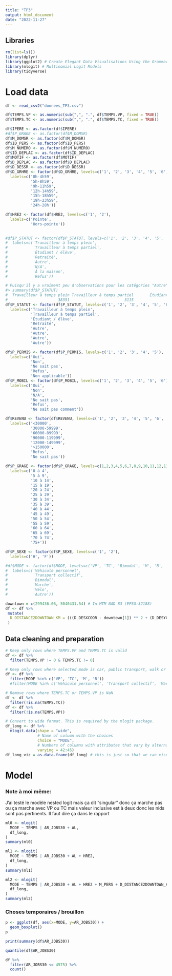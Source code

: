 ```yaml
---
title: "TP3"
output: html_document
date: "2022-11-27"
---
```


## Libraries
```r
rm(list=ls())
library(dplyr) 
library(ggplot2) # Create Elegant Data Visualisations Using the Grammar of Graphics
library(mlogit) # Multinomial Logit Models
library(tidyverse)
```

# Load data
```r
df <- read_csv2("donnees_TP3.csv")

df$TEMPS.VP <- as.numeric(sub(",", ".", df$TEMPS.VP, fixed = TRUE))
df$TEMPS.TC <- as.numeric(sub(",", ".", df$TEMPS.TC, fixed = TRUE))

df$IPERE <- as.factor(df$IPERE)
#df$P_GRAGE <- as.factor(df$M_DOMSR)
df$M_DOMSR <- as.factor(df$M_DOMSR)
df$ID_PERS <- as.factor(df$ID_PERS)
df$M_NUMERO <- as.factor(df$M_NUMERO) 
df$ID_DEPLAC <- as.factor(df$ID_DEPLAC)
df$MOTIF <- as.factor(df$MOTIF)
df$D_DEPLAC <- as.factor(df$D_DEPLAC)
df$D_DESSR <- as.factor(df$D_DESSR)
df$D_GRHRE <- factor(df$D_GRHRE, levels=c('1', '2', '3', '4', '5', '6', '7'),
  labels=c('0h-4h59',
           '5h-8h59',
           '9h-11h59',
           '12h-14h59',
           '15h-18h59',
           '19h-23h59',
           '24h-28h'))

df$HRE2 <- factor(df$HRE2, levels=c('1', '2'),
  labels=c('Pointe',
           'Hors-pointe'))

  
#df$P_STATUT <- factor(df$P_STATUT, levels=c('1', '2', '3', '4', '5', '6', '7', '8'),
#  labels=c('Travailleur à temps plein',
#           'Travailleur à temps partiel',
#           'Étudiant / élève',
#           'Retraité',
#           'Autre',
#           'N/A',
#           'À la maison',
#           'Refus'))

# Puisqu'il y a vraiment peu d'observations pour les catégories "Autre", "N/A", "À la maison" et "Refus", on les regroupe sous la catégorie "Autre".
#> summary(df$P_STATUT)
#  Travailleur à temps plein Travailleur à temps partiel       Étudiant / élève       Retraité          Autre         N/A        À la maison       Refus
#                      38351                        3115                   1047            263            193           0                 41           4
df$P_STATUT <- factor(df$P_STATUT, levels=c('1', '2', '3', '4', '5', '6', '7', '8'),
  labels=c('Travailleur à temps plein',
           'Travailleur à temps partiel',
           'Étudiant / élève',
           'Retraité',
           'Autre',
           'Autre',
           'Autre',
           'Autre'))

df$P_PERMIS <- factor(df$P_PERMIS, levels=c('1', '2', '3', '4', '5'),
  labels=c('Oui',
           'Non',
           'Ne sait pas',
           'Refus',
           'Non applicable'))
df$P_MOBIL <- factor(df$P_MOBIL, levels=c('1', '2', '3', '4', '5', '6'),
  labels=c('Oui',
           'Non',
           'N/A',
           'Ne sait pas',
           'Refus',
           'Ne sait pas comment'))

df$REVENU <- factor(df$REVENU, levels=c('1', '2', '3', '4', '5', '6', '7', '8'),
  labels=c('<30000',
           '30000-59999',
           '60000-89999',
           '90000-119999',
           '12000-149999',
           '>150000',
           'Refus',
           'Ne sait pas'))

df$P_GRAGE <- factor(df$P_GRAGE, levels=c(1,2,3,4,5,6,7,8,9,10,11,12,13,14,15,16),
  labels=c('0 à 4',
           '5 à 9',
           '10 à 14',
           '15 à 19',
           '20 à 24',
           '25 à 29',
           '30 à 34',
           '35 à 39',
           '40 à 44',
           '45 à 49',
           '50 à 54',
           '55 à 59',
           '60 à 64',
           '65 à 69',
           '70 à 74',
           '75+'))

df$P_SEXE <- factor(df$P_SEXE, levels=c('1', '2'),
  labels=c('H', 'F'))

#df$MODE <- factor(df$MODE, levels=c('VP', 'TC', 'Bimodal', 'M', 'B', 'X'),
#  labels=c('Véhicule personnel',
#           'Transport collectif',
#           'Bimodal',
#           'Marche',
#           'Vélo',
#           'Autre'))

downtown = c(299436.06, 5040431.54) # In MTM NAD 83 (EPSG:32188)
df <- df %>%
 mutate(
  D_DISTANCE2DOWNTOWN_KM = (((D_DESXCOOR - downtown[1]) ** 2 + (D_DESYCOOR - downtown[2]) ** 2) ** (0.5)) / 1000,
 )

```

## Data cleaning and preparation
```r
# Keep only rows where TEMPS.VP and TEMPS.TC is valid
df <- df %>%
  filter(TEMPS.VP != 0 & TEMPS.TC != 0)

# Keep only rows where selected mode is car, public transport, walk or bike
df <- df %>%
  filter(MODE %in% c('VP', 'TC', 'M', 'B'))
  #filter(MODE %in% c('Véhicule personnel', 'Transport collectif', 'Marche', 'Vélo'))

# Remove rows where TEMPS.TC or TEMPS.VP is NaN
df <- df %>%
  filter(!is.na(TEMPS.TC))
df <- df %>%
  filter(!is.na(TEMPS.VP))

# Convert to wide format. This is required by the mlogit package.
df_long <- df %>%
  mlogit.data(shape = "wide",
              # Name of column with the choices
              choice = "MODE",
              # Numbers of columns with attributes that vary by alternative
              varying = 42:45)
df_long_viz = as.data.frame(df_long) # this is just so that we can visualize the df_long database in RStudio.
```

# Model
### Note à moi même:
J'ai testé le modèle nested logit mais ça dit "singular" donc ça marche pas
ou ça marche avec VP ou TC mais valeur inclusive est à deux donc les nids sont pas pertinents. Il faut dire ça dans le rapport

```r
ml0 <- mlogit(
  MODE ~ TEMPS | AR_JOBS30 + AL,
  df_long,
)
summary(ml0)
```

```r
ml1 <- mlogit(
  MODE ~ TEMPS | AR_JOBS30 + AL + HRE2,
  df_long,
)
summary(ml1)
```

```r
ml2 <- mlogit(
  MODE ~ TEMPS | AR_JOBS30 + AL + HRE2 + M_PERS + D_DISTANCE2DOWNTOWN_KM,
  df_long,
)
summary(ml2)
```



### Choses temporaires / brouillon
```r
p <- ggplot(df, aes(x=MODE, y=AR_JOBS30)) + 
  geom_boxplot()
p
```
```r
print(summary(df$AR_JOBS30))


```

```r
quantile(df$AR_JOBS30)
```

```r
df %>%
  filter(AR_JOBS30 <= 4575) %>%
  count()
```

